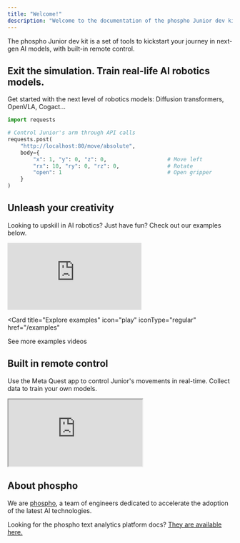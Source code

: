 ```yaml
---
title: "Welcome!"
description: "Welcome to the documentation of the phospho Junior dev kit."
---
```


The phospho Junior dev kit is a set of tools to kickstart your journey in next-gen AI models, with built-in remote control.

## Exit the simulation. Train real-life AI robotics models.

Get started with the next level of robotics models: Diffusion transformers, OpenVLA, Cogact...

```python
import requests

# Control Junior's arm through API calls
requests.post(
	"http://localhost:80/move/absolute", 
	body={
		"x": 1, "y": 0, "z": 0,                   # Move left
		"rx": 10, "ry": 0, "rz": 0,               # Rotate
		"open": 1                                 # Open gripper
	}
)
```

## Unleash your creativity

Looking to upskill in AI robotics? Just have fun? Check out our examples below.

<iframe 
    className="w-full aspect-video"
    src="https://www.youtube.com/embed/rOkV3PCJgEU?si=CqU6hRiALBmrti0i" 
    title="YouTube video player" 
    frameborder="0" allow="accelerometer; autoplay; clipboard-write; encrypted-media; gyroscope; picture-in-picture; web-share" 
    referrerpolicy="strict-origin-when-cross-origin" 
    allowfullscreen>
</iframe>

<Card
  title="Explore examples"
  icon="play"
  iconType="regular"
  href="/examples"
>
  See more examples videos
</Card>

## Built in remote control

Use the Meta Quest app to control Junior's movements in real-time. Collect data to train your own models.

<iframe
  className="w-full aspect-video"
  src="https://www.youtube.com/embed/e_gu-HebhfY"
  allowFullScreen
></iframe>


## About phospho

We are [phospho](https://phospho.ai/), a team of engineers dedicated to accelerate the adoption of the latest AI technologies. 

Looking for the phospho text analytics platform docs? [They are available here.](https://phospho-app.github.io/docs/) 
